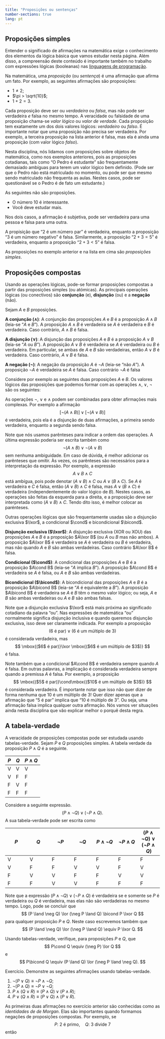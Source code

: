 ```yaml
---
title: "Proposições ou sentenças"
number-sections: true 
lang: pt
---
```




## Proposições simples

Entender o significado de afirmações na matemática exige o conhecimento dos elementos da lógica básica que vamos estudar nesta página. Além disso, a compreensão deste conteúdo é importante também no trabalho com expressões lógicas (booleanas) nas [linguagens de programação](https://panda.ime.usp.br/aulasPython/static/aulasPython/aula05.html).

Na matemática, uma *proposição* (ou *sentença*) é uma afirmação que afirma um fato. Por exemplo, as seguintes afirmações são proposições:

- $1\neq 2$;
- $\pi > \sqrt{10}$;
- $1+2=3$.

Cada proposição deve ser ou *verdadeira* ou *falsa*, mas não pode ser verdadeira *e* falsa no mesmo tempo. A veracidade ou falsidade de uma proposição chama-se *valor lógico* ou *valor de verdade*. Cada proposição tem exatamente um dos dois valores lógicos: *verdadeiro* ou *falso*. É importante notar que uma proposição não precisa ser verdadeira. Por exemplo, a terceira proposição na lista anterior é falsa, mas ela é ainda uma proposição (com valor lógico *falso*).

Nesta disciplina, nós lidamos com proposições sobre objetos de matemática, como nos exemplos anteriores, pois as proposições cotadianas, tais como "O Pedro é estudante" são frequentamente demasiado ambíguas para terem um valor lógico bem definido. (Pode ser que o Pedro não está matriculado no momento, ou pode ser que mesmo sendo matriculado não frequenta as aulas. Nestes casos, pode ser questionável se o Pedro é de fato um estudante.) 

As seguintes não são proposições. 

- O número $10$ é interessante. 
- Você deve estudar mais.

 Nos dois  casos, a afirmação é subjetiva, pode ser verdadeira para uma pessoa e falsa para uma outra.


:::{#exm-prop-simple}
A propisição que "2 é um número par" é verdadeira, enquanto a proposição "3 é um número negativo" é falsa. Similarmente, a proposição "$2+3=5$" é verdadeira, enquanto a proposição "$2+3<5$" é falsa.
:::

As proposições no exemplo anterior e na lista em cima são *proposições simples*.

## Proposições compostas

Usando as operações lógicas, pode-se formar proposições compostas a partir das proposições simples (ou atómicas). As principais operações lógicas (ou conectivos) são **conjunção** (e), **disjunção** (ou) e a **negação** (não). 

Sejam $A$ e $B$ proposições. 


**A conjunção ($\land$)**: 
A conjunção das proposições $A$ e $B$ é a proposição $A\land B$ (leia-se "$A$ e $B$"). A proposição $A\land B$ é verdadeira se $A$ é verdadeira e $B$ é verdadeira. Caso contrário, $A\land B$ é falsa.


**A disjunção ($\lor$)**: 
A disjunção das proposições $A$ e $B$ é a proposição $A\lor B$ (leia-se "$A$ ou $B$"). A proposição $A\lor B$  é verdadeira se  $A$ é verdadeira ou $B$ é verdadeira. Em particular, se ambas de $A$ e $B$ são verdadeiras, então $A\lor B$ é verdadeira. Caso contrário, $A\lor B$ é falsa.

**A negação ($\neg$)**: 
A negação da proposição $A$ é $\neg A$ (leia-se "não $A$"). A proposição  $\neg A$ é verdadeira se $A$ é falsa. Caso contrário $\neg A$ é falsa

:::{#exm-prop-composta}
Considere por exemplo as seguintes duas proposições $A$ e $B$.
\begin{align*}
A&:2+4=3;\\
B&:\mbox{$9$ é múltiplo de $3$}.
\end{align*}
Os valores lógicos das proposições que podemos formar com as operações $\land$, $\lor$, $\neg$ são os seguintes:
\begin{align*}
A&:\mbox{falsa}\\
B&:\mbox{verdadeira}\\
\neg A&:\mbox{verdadeira}\\
\neg B&:\mbox{falsa}\\
A\land B&:\mbox{falsa}\\
A\lor B&:\mbox{verdadeira}\\
\neg A\land B&:\mbox{verdadeira}\\
A\land \neg B&:\mbox{falsa}\\
\neg A\land \neg B&:\mbox{falsa}\\
\neg(A\land B)&:\mbox{verdadeira}\\
\neg A\lor B&:\mbox{verdadeira}\\
A\lor \neg B&:\mbox{falsa}\\
\neg A\lor \neg B&:\mbox{verdadeira}\\
\neg(A\lor B)&:\mbox{falsa}\\
\end{align*}
:::

As operações $\neg$, $\lor$ e $\land$ podem ser combinadas para obter afirmações mais complexas. Por exemplo a afirmação
$$
[\neg(A\land B)]\lor [\neg(A\lor B)]
$$
é verdadeira, pois ela é a disjunção de duas afirmações, a primeira sendo verdadeira, enquanto a segunda sendo falsa.

Note que nós usamos parênteses para indicar a ordem das operações. A última expressão poderia ser escrita também como 
$$
\neg(A\land B)\lor \neg(A\lor B)
$$
sem nenhuma ambiguidade. Em caso de dúvida, é melhor adicionar os parênteses que omitir. Às vezes, os parênteses são necessários para a interpretação da expressão. Por exemplo, a expressão 
$$
A\lor B \land C
$$
está ambígua, pois pode denotar $(A\lor B)\land C$ ou 
$A\lor(B\land C)$. Se $A$ é verdadeira e $C$ é falsa, então $(A\lor B)\land C$ é falsa, mas $A\lor (B\land C)$ é verdadeira (independentemente do valor lógico de $B$). Nestes casos, as operações são feitas da esquerda para a direita, e a proposição deve ser interpretada como $(A\lor B)\land C$. Tendo dito isso, é melhor colocar as parénteses. 

Outras operações lógicas que são frequentamente usadas são a disjunção exclusiva $\lxor$, a condicional $\cond$ e bicondicional $\bicond$.

**Disjunção exclusiva ($\lxor$)**: 
A disjunção exclusiva (XOR ou XOU) das proposições $A$ e $B$ é a proposição $A\lxor B$ (ou $A$ ou $B$ mas não ambos). A proposição $A\lxor B$ é verdadeira se $A$ é verdadeira ou $B$ é verdadeira, mas não quando $A$ e $B$ são ambas verdadeiras. Caso contrário $A\lxor B$ é falsa.

**Condicional ($\cond$)**: 
A condicional das proposições $A$ e $B$ é a proposição $A\cond B$ (leia-se "$A$ implica $B$"). A proposição $A\cond B$ é verdadeira se $A$ é falsa, ou $A$ e $B$ são ambas verdadeiras. 

**Bicondicional ($\bicond$)**: A bicondicional das proposições $A$ e $B$ é a proposição $A\bicond B$ (leia-se "$A$ é equivalente a $B$"). A proposição $A\bicond B$ é verdadeira se $A$ é $B$ têm o mesmo valor lógico; ou seja, $A$ e $B$ são ambas verdadeiras ou $A$ e $B$ são ambas falsas.


Note que a disjunção exclusiva $\lxor$ está mais próxima ao  significado cotadiano da palavra "ou". Nas expressões de matemática "ou" normalmente significa disjunção inclusiva e quando queremos disjunção exclusiva, isso deve ser claramente indicada. Por exemplo a proposição 
$$
\mbox{($6$ é par)}\lor \mbox{($6$ é um múltiplo de $3$)}
$$
é considerada verdadeira, mas 
$$
\mbox{($6$ é par)}\lxor \mbox{($6$ é um múltiplo de $3$)}
$$
é falsa.

Note também que a condicional $A\cond B$ é verdadeira sempre quando $A$ é falsa. Em outras palavras, a implicação é considerada verdadeira sempre quando a premissa $A$ é falsa. Por exemplo, a proposição 
$$
\mbox{($5$ é par)}\cond\mbox{($10$ é um múltiplo de $3$)}
$$
é considerada verdadeira. É importante notar que isso não quer dizer de forma nenhuma que $10$ é um múltiplo de $3$! Quer dizer apenas que a afirmação que "$5$ é par" implica que "$10$ é múltiplo de $3$". Ou seja, uma afirmação falsa implica qualquer outra afirmação. Nós vamos ver situações ainda nesta disciplina que vão explicar melhor o porquê desta regra.

## A tabela-verdade

A veracidade de proposições compostas pode ser estudada usando tabelas-verdade. Sejam $P$ e $Q$ proposições simples. A tabela verdade da proposição $P\land Q$ é a seguinte. 


| $P$ | $Q$ | $P\land Q$ |
|---|---|---------|
| V | V | V       |
| V | F | F       |
| F | V | F       |
| F | F | F       |

Considere a seguinte expressão.
$$
(P \land \neg Q) \lor (\neg P \land Q). 
$$
A sua tabela-verdade pode ser escrita como 




| $P$ | $Q$ | $\neg P$ | $\neg Q$ | $P \land \neg Q$ | $\neg P \land Q$ | $(P \land \neg Q) \lor (\neg P \land Q)$ |
|---|---|---|---|---|---|---|
| V | V | F | F | F | F | F |
| V | F | F | V | V | F | V |
| F | V | V | F | F | V | V |
| F | F | V | V | F | F | F |

Note que a expressão $(P \land \neg Q) \lor (\neg P \land Q)$ é verdadeira se e somente se $P$ é verdadeira ou $Q$ é verdadeira, mas elas não são verdadeiras no mesmo tempo. Logo, pode se concluir que 
$$
(P \land \neg Q) \lor (\neg P \land Q) \bicond P \lxor Q
$$
para qualquer proposição $P$ e $Q$. Neste caso escrevemos também que 
$$
(P \land \neg Q) \lor (\neg P \land Q) \equiv P \lxor Q.
$$

:::{#exr-true-table}
Usando tabelas-verdade, verifique, para proposições $P$ e $Q$, que 
$$
P\cond Q \equiv (\neg P) \lor Q
$$
e 
$$
P\bicond Q \equiv (P \land Q) \lor (\neg P \land \neg Q).
$$
:::

:::{#exr-true-table2}
Exercício.
Demonstre as seguintes afirmações usando tabelas-verdade.

1. $\neg(P\lor Q)\equiv \neg P \land \neg Q$;
2. $\neg(P\land Q) \equiv \neg P \lor \neg Q$;
3. $P\land(Q\lor R)\equiv (P\land Q)\lor (P\land R)$;
4. $P\lor(Q\land R)\equiv (P\lor Q)\land (P\lor R)$.
:::

As primeiras duas afirmações no exercício anterior são conhecidas como as *identidades de de Morgan*. Elas são importantes quando formamos negações de proposições compostas. Por exemplo, se 
$$
P:\ \mbox{$2$ é primo}, \quad Q:\ \mbox{$3$ divide $7$}
$$
então 
\begin{align*}
P\land Q&:\ \mbox{$2$ é primo e $3$ divide $7$}\\
P\lor Q&:\ \mbox{$2$ é primo ou $3$ divide $7$}\\
\neg(P\land Q)\equiv \neg P\lor \neg Q&:\ \mbox{$2$ não é primo ou  $3$ não divide $7$}\\
\neg(P\lor Q)\equiv \neg P\land \neg Q&:\ \mbox{$2$ não é primo e $3$ não divide $7$}.
\end{align*}


